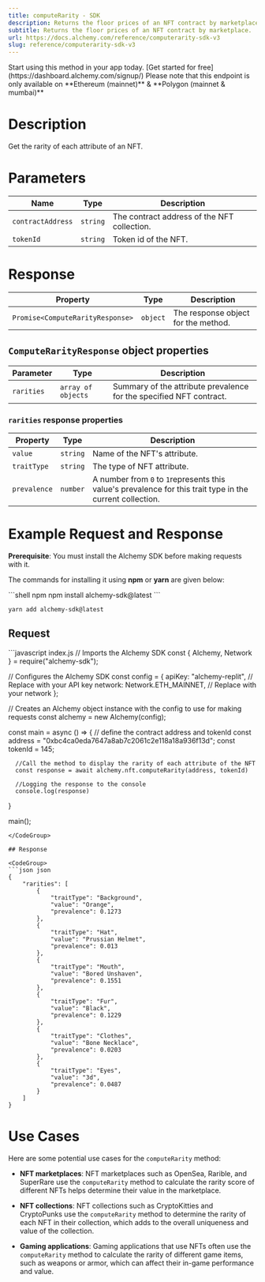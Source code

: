 ```yaml
---
title: computeRarity - SDK
description: Returns the floor prices of an NFT contract by marketplace.
subtitle: Returns the floor prices of an NFT contract by marketplace.
url: https://docs.alchemy.com/reference/computerarity-sdk-v3
slug: reference/computerarity-sdk-v3
---
```


<Tip title="Don’t have an API key?" icon="star">
  Start using this method in your app today. [Get started for free](https://dashboard.alchemy.com/signup/)
</Tip>

<Info>
  Please note that this endpoint is only available on **Ethereum (mainnet)** & **Polygon (mainnet & mumbai)**
</Info>

# Description

Get the rarity of each attribute of an NFT.

# Parameters

| Name              | Type     | Description                                 |
| ----------------- | -------- | ------------------------------------------- |
| `contractAddress` | `string` | The contract address of the NFT collection. |
| `tokenId`         | `string` | Token id of the NFT.                        |

# Response

| Property                         | Type     | Description                         |
| -------------------------------- | -------- | ----------------------------------- |
| `Promise<ComputeRarityResponse>` | `object` | The response object for the method. |

## `ComputeRarityResponse` object properties

| Parameter  | Type               | Description                                                         |
| ---------- | ------------------ | ------------------------------------------------------------------- |
| `rarities` | `array of objects` | Summary of the attribute prevalence for the specified NFT contract. |

### `rarities` response properties

| Property     | Type     | Description                                                                                               |
| ------------ | -------- | --------------------------------------------------------------------------------------------------------- |
| `value`      | `string` | Name of the NFT's attribute.                                                                              |
| `traitType`  | `string` | The type of NFT attribute.                                                                                |
| `prevalence` | `number` | A number from `0` to `1`represents this value's prevalence for this trait type in the current collection. |

# Example Request and Response

**Prerequisite**: You must install the Alchemy SDK before making requests with it.

The commands for installing it using **npm** or **yarn** are given below:

<CodeGroup>
  ```shell npm
  npm install alchemy-sdk@latest
  ```

  ```shell yarn
  yarn add alchemy-sdk@latest
  ```
</CodeGroup>

## Request

<CodeGroup>
  ```javascript index.js
  // Imports the Alchemy SDK
  const { Alchemy, Network } = require("alchemy-sdk");

  // Configures the Alchemy SDK
  const config = {
      apiKey: "alchemy-replit", // Replace with your API key
      network: Network.ETH_MAINNET, // Replace with your network
  };

  // Creates an Alchemy object instance with the config to use for making requests
  const alchemy = new Alchemy(config);

  const main = async () => {
      // define the contract address and tokenId
      const address = "0xbc4ca0eda7647a8ab7c2061c2e118a18a936f13d";
      const tokenId = 145;

      //Call the method to display the rarity of each attribute of the NFT
      const response = await alchemy.nft.computeRarity(address, tokenId)

      //Logging the response to the console
      console.log(response)
  }

  main();
  ```
</CodeGroup>

## Response

<CodeGroup>
  ```json json
  {
      "rarities": [
          {
              "traitType": "Background",
              "value": "Orange",
              "prevalence": 0.1273
          },
          {
              "traitType": "Hat",
              "value": "Prussian Helmet",
              "prevalence": 0.013
          },
          {
              "traitType": "Mouth",
              "value": "Bored Unshaven",
              "prevalence": 0.1551
          },
          {
              "traitType": "Fur",
              "value": "Black",
              "prevalence": 0.1229
          },
          {
              "traitType": "Clothes",
              "value": "Bone Necklace",
              "prevalence": 0.0203
          },
          {
              "traitType": "Eyes",
              "value": "3d",
              "prevalence": 0.0487
          }
      ]
  }
  ```
</CodeGroup>

# Use Cases

Here are some potential use cases for the `computeRarity` method:

* **NFT marketplaces**: NFT marketplaces such as OpenSea, Rarible, and SuperRare use the `computeRarity` method to calculate the rarity score of different NFTs helps determine their value in the marketplace.

* **NFT collections**: NFT collections such as CryptoKitties and CryptoPunks use the `computeRarity` method to determine the rarity of each NFT in their collection, which adds to the overall uniqueness and value of the collection.

* **Gaming applications**: Gaming applications that use NFTs often use the `computeRarity` method to calculate the rarity of different game items, such as weapons or armor, which can affect their in-game performance and value.
